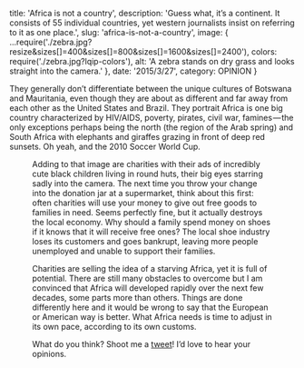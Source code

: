 
  title: 'Africa is not a country',
  description:
    'Guess what, it’s a continent. It consists of 55 individual countries, yet western journalists insist on referring to it as one place.',
  slug: 'africa-is-not-a-country',
  image: {
    ...require('./zebra.jpg?resize&sizes[]=400&sizes[]=800&sizes[]=1600&sizes[]=2400'),
    colors: require('./zebra.jpg?lqip-colors'),
    alt: 'A zebra stands on dry grass and looks straight into the camera.'
  },
  date: '2015/3/27',
  category: OPINION
}


They generally don’t differentiate between the unique cultures of Botswana and Mauritania, even though they are about as different and far away from each other as the United States and Brazil. They portrait Africa is one big country characterized by HIV/AIDS, poverty, pirates, civil war, famines — the only exceptions perhaps being the north (the region of the Arab spring) and South Africa with elephants and giraffes grazing in front of deep red sunsets. Oh yeah, and the 2010 Soccer World Cup.

<Figure
  image={{
    ...require(`./child-eyes.jpg?resize&sizes[]=400&sizes[]=800&sizes[]=1600&sizes[]=2400`),
    colors: require(`./child-eyes.jpg?lqip-colors`),
    alt: 'A young black child looks up from the painting she is drawing.'
  }}
  caption="Yes, this photo was taken in Africa. But it is wrong to reduce ‘Africa’ to big eyes and poverty. There is so much more to the continent and each country is unique."
  align={Figure.LEFT}
/>

Adding to that image are charities with their ads of incredibly cute black children living in round huts, their big eyes starring sadly into the camera. The next time you throw your change into the donation jar at a supermarket, think about this first: often charities will use your money to give out free goods to families in need. Seems perfectly fine, but it actually destroys the local economy. Why should a family spend money on shoes if it knows that it will receive free ones? The local shoe industry loses its customers and goes bankrupt, leaving more people unemployed and unable to support their families.

Charities are selling the idea of a starving Africa, yet it is full of potential. There are still many obstacles to overcome but I am convinced that Africa will developed rapidly over the next few decades, some parts more than others. Things are done differently here and it would be wrong to say that the European or American way is better. What Africa needs is time to adjust in its own pace, according to its own customs.

What do you think? Shoot me a [tweet](https://twitter.com/connor_baer)! I’d love to hear your opinions.
